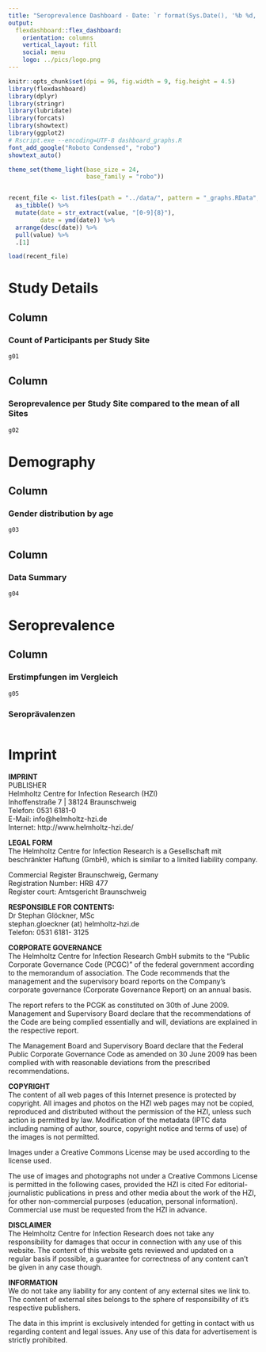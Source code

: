 ```yaml
---
title: "Seroprevalence Dashboard - Date: `r format(Sys.Date(), '%b %d, %Y')`"
output: 
  flexdashboard::flex_dashboard:
    orientation: columns
    vertical_layout: fill
    social: menu
    logo: ../pics/logo.png
---
```


<script>
$('.navbar-logo').wrap('<a href="https://serohub.net/en/studies/" target=_blank>');
</script>

<style>                     
.navbar {
  background-color:#000075;
}
</style>     


```r
knitr::opts_chunk$set(dpi = 96, fig.width = 9, fig.height = 4.5)
library(flexdashboard)
library(dplyr)
library(stringr)
library(lubridate)
library(forcats)
library(showtext)
library(ggplot2)
# Rscript.exe --encoding=UTF-8 dashboard_graphs.R
font_add_google("Roboto Condensed", "robo")
showtext_auto() 

theme_set(theme_light(base_size = 24, 
                      base_family = "robo"))


recent_file <- list.files(path = "../data/", pattern = "_graphs.RData", full.names = TRUE) %>% 
  as_tibble() %>% 
  mutate(date = str_extract(value, "[0-9]{8}"),
         date = ymd(date)) %>% 
  arrange(desc(date)) %>% 
  pull(value) %>% 
  .[1]

load(recent_file) 
```


Study Details
=======================================================================


Column 
-----------------------------------------------------------------------


### Count of Participants per Study Site 

```r
g01
```

Column 
-----------------------------------------------------------------------


### Seroprevalence per Study Site compared to the mean of all Sites

```r
g02
```




Demography
=======================================================================

Column
-----------------------------------------------------------------------

### Gender distribution by age

```r
g03
```


Column
-----------------------------------------------------------------------

### Data Summary

```r
g04
```




Seroprevalence
=======================================================================


Column
-----------------------------------------------------------------------

### Erstimpfungen im Vergleich

```r
g05
```


### Seroprävalenzen

```r

```

Imprint
=======================================================================

**IMPRINT**  
PUBLISHER  
Helmholtz Centre for Infection Research (HZI)  
Inhoffenstraße 7 | 38124 Braunschweig  
Telefon: 0531 6181-0  
E-Mail: info@helmholtz-hzi.de  
Internet: http://www.helmholtz-hzi.de/  
  
**LEGAL FORM**  
The Helmholtz Centre for Infection Research is a Gesellschaft mit beschränkter Haftung (GmbH), which is similar to a limited liability company.
  
Commercial Register Braunschweig, Germany  
Registration Number: HRB 477  
Register court: Amtsgericht Braunschweig  
  
  
**RESPONSIBLE FOR CONTENTS:**  
Dr Stephan Glöckner, MSc  
stephan.gloeckner (at) helmholtz-hzi.de  
Telefon: 0531 6181- 3125  
  
**CORPORATE GOVERNANCE**  
The Helmholtz Centre for Infection Research GmbH submits to the “Public Corporate Governance Code (PCGC)” of the federal government according to the memorandum of association. The Code recommends that the management and the supervisory board reports on the Company’s corporate governance (Corporate Governance Report) on an annual basis.  

The report refers to the PCGK as constituted on 30th of June 2009. Management and Supervisory Board declare that the recommendations of the Code are being complied essentially and will, deviations are explained in the respective report.  

The Management Board and Supervisory Board declare that the Federal Public Corporate Governance Code as amended on 30 June 2009 has been complied with with reasonable deviations from the prescribed recommendations.  

**COPYRIGHT**  
The content of all web pages of this Internet presence is protected by copyright. All images and photos on the HZI web pages may not be copied, reproduced and distributed without the permission of the HZI, unless such action is permitted by law. Modification of the metadata (IPTC data including naming of author, source, copyright notice and terms of use) of the images is not permitted.  
  
Images under a Creative Commons License may be used according to the license used. 
  
The use of images and photographs not under a Creative Commons License is permitted in the following cases, provided the HZI is cited For editorial-journalistic publications in press and other media about the work of the HZI, for other non-commercial purposes (education, personal information). Commercial use must be requested from the HZI in advance.  

**DISCLAIMER**  
The Helmholtz Centre for Infection Research does not take any responsibility for damages that occur in connection with any use of this website. The content of this website gets reviewed and updated on a regular basis if possible, a guarantee for correctness of any content can’t be given in any case though.  
  
**INFORMATION**  
We do not take any liability for any content of any external sites we link to. The content of external sites belongs to the sphere of responsibility of it’s respective publishers.  
  
The data in this imprint is exclusively intended for getting in contact with us regarding content and legal issues. Any use of this data for advertisement is strictly prohibited.  